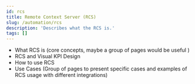 ```yaml
---
id: rcs
title: Remote Context Server (RCS)
slug: /automation/rcs
description: 'Describes what the RCS is.'
tags: []
---
```


- What RCS is (core concepts, maybe a group of pages would be useful )
- RCS and Visual KPI Design
- How to use RCS
- Use Cases (Group of pages to present specific cases and examples of RCS usage with different integrations)
